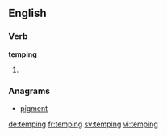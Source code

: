 ==English==

===Verb===
'''temping'''
# {{present participle of|temp}}

===Anagrams===
* [[pigment#English|pigment]]

[[de:temping]]
[[fr:temping]]
[[sv:temping]]
[[vi:temping]]